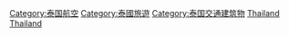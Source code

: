 {{Commonscat|Airports in Thailand}}
{{Portal|泰國|航空}}

[[Category:泰国航空|Category:泰国航空]]
[[Category:泰國旅遊|Category:泰國旅遊]]
[[Category:泰国交通建筑物|Category:泰国交通建筑物]]
[[Category:東南亞機場|Thailand]]
[[Category:亞洲各國機場|Thailand]]